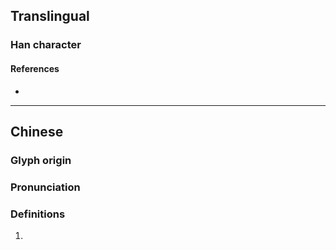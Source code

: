 {{character info/new}}
==Translingual==

===Han character===
{{Han char|rn=94|rad=犬|as=08|sn=11|four=46240|canj=KHHWJ|ids=⿰犭卑}}

====References====
* {{Han ref|kx=0712.160|dkj=20463|dj=1124.190|hdz=21353.140|uh=7308|ud=29448|bh=D666|bd=54886}}

----

==Chinese==
{{zh-forms}}

===Glyph origin===
{{Han etym}}

===Pronunciation===
{{zh-pron
|m=bà,liè,què
|c=baa6,paai4,pei4
|mc=y
|oc=y
|cat=
}}

===Definitions===
{{zh-hanzi}}

# {{rfdef|lang=zh}}